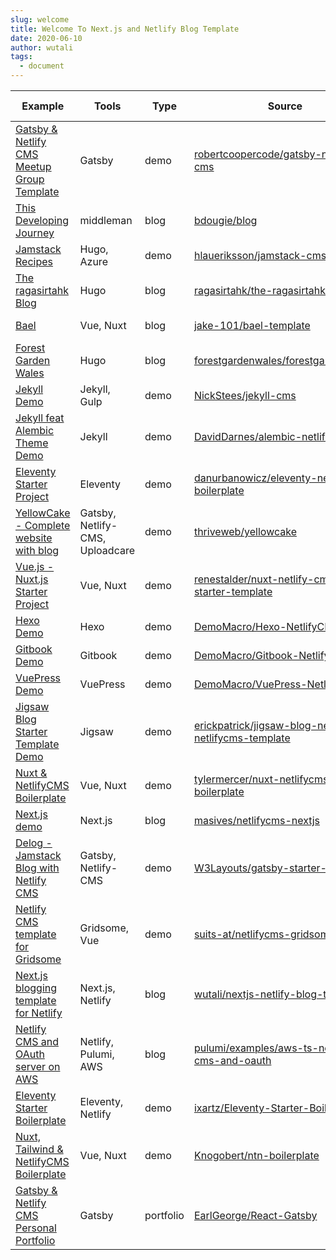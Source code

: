 ```yaml
---
slug: welcome
title: Welcome To Next.js and Netlify Blog Template
date: 2020-06-10
author: wutali
tags:
  - document
---
```

| Example                                                                                                                                      | Tools                           | Type      | Source                                                                                                                          | More info                                                                                                 |
| -------------------------------------------------------------------------------------------------------------------------------------------- | ------------------------------- | --------- | ------------------------------------------------------------------------------------------------------------------------------- | --------------------------------------------------------------------------------------------------------- |
| [Gatsby & Netlify CMS Meetup Group Template](https://github.com/robertcoopercode/gatsby-netlify-cms)                                         | Gatsby                          | demo      | [robertcoopercode/gatsby-netlify-cms](https://github.com/robertcoopercode/gatsby-netlify-cms)                                   | [blog post](https://blog.logrocket.com/gatsby-netlify-cms-a-perfect-pairing-d50d59d16f67)                 |
| [This Developing Journey](https://briandouglas.me/)                                                                                          | middleman                       | blog      | [bdougie/blog](https://github.com/bdougie/blog)                                                                                 | [blog post](https://www.netlify.com/blog/2017/04/20/creating-a-blog-with-middleman-and-netlify-cms/)      |
| [Jamstack Recipes](https://jamstack-cms.netlify.com/)                                                                                        | Hugo, Azure                     | demo      | [hlaueriksson/jamstack-cms](https://github.com/hlaueriksson/jamstack-cms)                                                       | [blog post](http://conductofcode.io/post/managing-content-for-a-jamstack-site-with-netlify-cms/)          |
| [The ragasirtahk Blog](https://www.ragasirtahk.tk/)                                                                                          | Hugo                            | blog      | [ragasirtahk/the-ragasirtahk-blog](https://github.com/ragasirtahk/the-ragasirtahk-blog)                                         | [blog post](https://www.ragasirtahk.tk/2018/01/setting-up-netlify-cms-on-hugo/)                           |
| [Bael](https://bael-theme.jake101.com/)                                                                                                      | Vue, Nuxt                       | blog      | [jake-101/bael-template](https://github.com/jake-101/bael-template)                                                             | [blog post](https://bael-theme.jake101.com/blog/2018-06-19-top-10-reasons-why)                            |
| [Forest Garden Wales](https://www.forestgarden.wales/)                                                                                       | Hugo                            | blog      | [forestgardenwales/forestgarden.wales](https://github.com/forestgardenwales/forestgarden.wales)                                 | [blog post](https://www.forestgarden.wales/blog/now-using-netlify-cms/)                                   |
| [Jekyll Demo](https://jekyll-netlifycms.netlify.com/)                                                                                        | Jekyll, Gulp                    | demo      | [NickStees/jekyll-cms](https://github.com/NickStees/jekyll-cms)                                                                 | [read me](https://github.com/NickStees/jekyll-cms)                                                        |
| [Jekyll feat Alembic Theme Demo](https://alembic-kit-demo.netlify.com/)                                                                      | Jekyll                          | demo      | [DavidDarnes/alembic-netlifycms-kit](https://github.com/daviddarnes/alembic-netlifycms-kit)                                     | [read me](https://github.com/daviddarnes/alembic-netlifycms-kit#starter-kit-for-alembic-with-netlify-cms) |
| [Eleventy Starter Project](https://eleventy-netlify-boilerplate.netlify.com/)                                                                | Eleventy                        | demo      | [danurbanowicz/eleventy-netlify-boilerplate](https://github.com/danurbanowicz/eleventy-netlify-boilerplate)                     | [read me](https://github.com/danurbanowicz/eleventy-netlify-boilerplate)                                  |
| [YellowCake - Complete website with blog](https://yellowcake.netlify.com/)                                                                   | Gatsby, Netlify-CMS, Uploadcare | demo      | [thriveweb/yellowcake](https://github.com/thriveweb/yellowcake/)                                                                | [blog post](https://thriveweb.com.au/the-lab/yellowcake-gatsby-react-js-starter-project/)                 |
| [Vue.js - Nuxt.js Starter Project](https://github.com/renestalder/nuxt-netlify-cms-starter-template)                                         | Vue, Nuxt                       | demo      | [renestalder/nuxt-netlify-cms-starter-template](https://github.com/renestalder/nuxt-netlify-cms-starter-template)               | [read me](https://github.com/renestalder/nuxt-netlify-cms-starter-template)                               |
| [Hexo Demo](https://hexocms.imst.xyz/)                                                                                                       | Hexo                            | demo      | [DemoMacro/Hexo-NetlifyCMS](https://github.com/DemoMacro/Hexo-NetlifyCMS)                                                       | [read me](https://github.com/DemoMacro/Hexo-NetlifyCMS)                                                   |
| [Gitbook Demo](https://gitbook.imst.xyz/)                                                                                                    | Gitbook                         | demo      | [DemoMacro/Gitbook-NetlifyCMS](https://github.com/DemoMacro/Gitbook-NetlifyCMS)                                                 | [read me](https://github.com/DemoMacro/Gitbook-NetlifyCMS)                                                |
| [VuePress Demo](https://vuepress.imst.xyz/)                                                                                                  | VuePress                        | demo      | [DemoMacro/VuePress-NetlifyCMS](https://github.com/DemoMacro/VuePress-NetlifyCMS)                                               | [read me](https://github.com/DemoMacro/VuePress-NetlifyCMS)                                               |
| [Jigsaw Blog Starter Template Demo](https://jigsaw-blog-netlify-netlifycms-template.netlify.com/)                                            | Jigsaw                          | demo      | [erickpatrick/jigsaw-blog-netlify-netlifycms-template](https://github.com/erickpatrick/jigsaw-blog-netlify-netlifycms-template) | [blog post](https://www.erickpatrick.net/blog/augmenting-tightenco-jigsaw-with-netlifycms/)               |
| [Nuxt & NetlifyCMS Boilerplate](https://nuxt-netlifycms-boilerplate.netlify.com/)                                                            | Vue, Nuxt                       | demo      | [tylermercer/nuxt-netlifycms-boilerplate](https://github.com/tylermercer/nuxt-netlifycms-boilerplate)                           | [read me](https://github.com/tylermercer/nuxt-netlifycms-boilerplate)                                     |
| [Next.js demo](https://netlifycms-nextjs.netlify.com/)                                                                                       | Next.js                         | blog      | [masives/netlifycms-nextjs](https://github.com/masives/netlifycms-nextjs)                                                       | [read me](https://github.com/masives/netlifycms-nextjs)                                                   |
| [Delog - Jamstack Blog with Netlify CMS](https://delog-w3layouts.netlify.com/)                                                               | Gatsby, Netlify-CMS             | demo      | [W3Layouts/gatsby-starter-delog](https://github.com/W3Layouts/gatsby-starter-delog)                                             | [blog post](https://w3layouts.com/articles/delog-gatsby-starter-netlify-cms/)                             |
| [Netlify CMS template for Gridsome](https://netlifycms-gridsome.suits.at/)                                                                   | Gridsome, Vue                   | demo      | [suits-at/netlifycms-gridsome](https://github.com/suits-at/netlifycms-gridsome)                                                 | [read me](https://github.com/suits-at/netlifycms-gridsome)                                                |
| [Next.js blogging template for Netlify](https://nextjs-netlify-blog-template.netlify.app/)                                                   | Next.js, Netlify                | blog      | [wutali/nextjs-netlify-blog-template](https://github.com/wutali/nextjs-netlify-blog-template)                                   | [read me](https://github.com/wutali/nextjs-netlify-blog-template)                                         |
| [Netlify CMS and OAuth server on AWS](https://github.com/pulumi/examples/tree/master/aws-ts-netlify-cms-and-oauth)                           | Netlify, Pulumi, AWS            | blog      | [pulumi/examples/aws-ts-netlify-cms-and-oauth](https://github.com/pulumi/examples/tree/master/aws-ts-netlify-cms-and-oauth)     | [blog post](https://www.pulumi.com/blog/deploying-the-infrastructure-of-oauth-server-for-cms-app/)        |
| [Eleventy Starter Boilerplate](https://creativedesignsguru.com/demo/Eleventy-Starter-Boilerplate/eleventy-starter-boilerplate-presentation/) | Eleventy, Netlify               | demo      | [ixartz/Eleventy-Starter-Boilerplate](https://github.com/ixartz/Eleventy-Starter-Boilerplate)                                   | [read me](https://github.com/ixartz/Eleventy-Starter-Boilerplate)                                         |
| [Nuxt, Tailwind & NetlifyCMS Boilerplate](https://ntn-boilerplate.netlify.app/)                                                              | Vue, Nuxt                       | demo      | [Knogobert/ntn-boilerplate](https://github.com/Knogobert/ntn-boilerplate)                                                       | [read me](https://github.com/Knogobert/ntn-boilerplate#readme)                                            |
| [Gatsby & Netlify CMS Personal Portfolio](https://kind-mestorf-5a2bc0.netlify.com/)                                                          | Gatsby                          | portfolio | [EarlGeorge/React-Gatsby](https://github.com/EarlGeorge/React-Gatsby)                                                           | [read me](https://github.com/EarlGeorge/React-Gatsby/blob/master/README.md)                               |